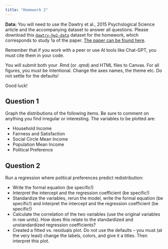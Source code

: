 ```yaml
---
title: "Homework 2"
---
```



**Data:** You will need to use the Dawtry et al., 2015 Psychological Science article and the accompanying dataset to answer all questions. Please download this [`dawtry-hw2-data`](dawtry-hw2-data.csv) dataset for the homework, which corresponds to study 1a of the paper. [The paper can be found here](../readings/Dawtry2015-PS.pdf).

Remember that if you work with a peer or use AI tools like Chat-GPT, you must cite them in your code.

You will submit both your .Rmd (or .qmd) and HTML files to Canvas. For all figures, you must be intentional. Change the axes names, the theme etc. Do not settle for the defaults!

Good luck!

## Question 1

Graph the distributions of the following items. Be sure to comment on anything you find irregular or interesting. The variables to be plotted are:

-   Household Income
-   Fairness and Satisfaction
-   Social Circle Mean Income
-   Population Mean Income
-   Political Preference

## Question 2

Run a regression where political preferences predict redistribution:

-   Write the formal equation (be specific!)
-   Interpret the intercept and the regression coefficient (be specific!)
-   Standardize the variables, rerun the model, write the formal equation (be specific!) and interpret the intercept and the regression coefficient (be specific!)
-   Calculate the correlation of the two variables (use the original variables in raw units). How does this relate to the standardized and unstandardized regression coefficients?
-   Created a fitted vs. residuals plot. Do not use the defaults -- you must (at the very least) change the labels, colors, and give it a titles. Then interpret this plot.
